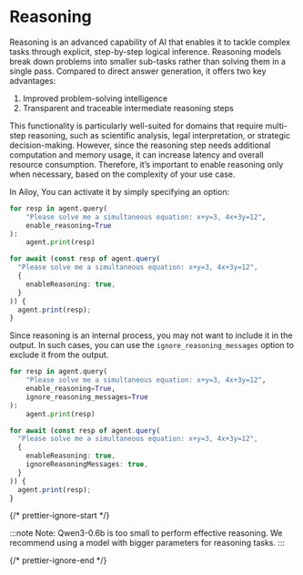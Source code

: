# Reasoning

Reasoning is an advanced capability of AI that enables it to tackle complex
tasks through explicit, step-by-step logical inference. Reasoning models break
down problems into smaller sub-tasks rather than solving them in a single pass.
Compared to direct answer generation, it offers two key advantages:

1. Improved problem-solving intelligence
2. Transparent and traceable intermediate reasoning steps

This functionality is particularly well-suited for domains that require
multi-step reasoning, such as scientific analysis, legal interpretation, or
strategic decision-making. However, since the reasoning step needs additional
computation and memory usage, it can increase latency and overall resource
consumption. Therefore, it’s important to enable reasoning only when necessary,
based on the complexity of your use case.

In Ailoy, You can activate it by simply specifying an option:

<CodeTabs>

```python
for resp in agent.query(
    "Please solve me a simultaneous equation: x+y=3, 4x+3y=12",
    enable_reasoning=True
):
    agent.print(resp)
```

```typescript
for await (const resp of agent.query(
  "Please solve me a simultaneous equation: x+y=3, 4x+3y=12",
  {
    enableReasoning: true,
  }
)) {
  agent.print(resp);
}
```

</CodeTabs>

Since reasoning is an internal process, you may not want to include it in the
output. In such cases, you can use the `ignore_reasoning_messages` option to exclude it
from the output.

<CodeTabs>

```python
for resp in agent.query(
    "Please solve me a simultaneous equation: x+y=3, 4x+3y=12",
    enable_reasoning=True,
    ignore_reasoning_messages=True
):
    agent.print(resp)
```

```typescript
for await (const resp of agent.query(
  "Please solve me a simultaneous equation: x+y=3, 4x+3y=12",
  {
    enableReasoning: true,
    ignoreReasoningMessages: true,
  }
)) {
  agent.print(resp);
}
```

</CodeTabs>

{/* prettier-ignore-start */}

:::note 
Note: Qwen3-0.6b is too small to perform effective reasoning.
We recommend using a model with bigger parameters for reasoning tasks. 
:::

{/* prettier-ignore-end */}
